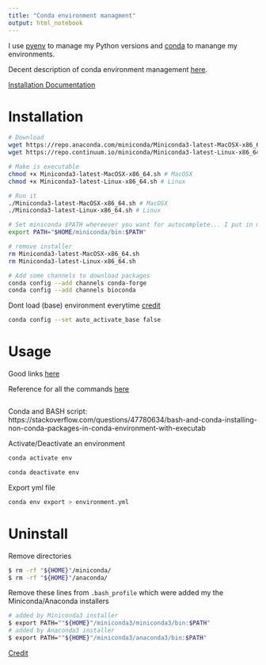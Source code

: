 ```yaml
---
title: "Conda environment managment"
output: html_notebook
---
```


I use [pyenv](https://github.com/pyenv/pyenv) to manage my Python versions and [conda]() to manange my environments.

Decent description of conda environment management [here](https://towardsdatascience.com/environment-management-with-conda-python-2-3-b9961a8a5097).

[Installation Documentation](https://docs.conda.io/projects/conda/en/latest/user-guide/install/macos.html?highlight=miniconda)

# Installation
```bash
# Download
wget https://repo.anaconda.com/miniconda/Miniconda3-latest-MacOSX-x86_64.sh # MacOSX
wget https://repo.continuum.io/miniconda/Miniconda3-latest-Linux-x86_64.sh # Linux

# Make is executable
chmod +x Miniconda3-latest-MacOSX-x86_64.sh # MacOSX
chmod +x Miniconda3-latest-Linux-x86_64.sh # Linux

# Run it
./Miniconda3-latest-MacOSX-x86_64.sh # MacOSX
./Miniconda3-latest-Linux-x86_64.sh # Linux

# Set miniconda $PATH whereever you want for autocomplete... I put in my .bashrc
export PATH="$HOME/miniconda/bin:$PATH"

# remove installer
rm Miniconda3-latest-MacOSX-x86_64.sh
rm Miniconda3-latest-Linux-x86_64.sh

# Add some channels to download packages
conda config --add channels conda-forge
conda config --add channels bioconda
```

Dont load (base) environment everytime [credit](https://stackoverflow.com/questions/54429210/how-do-i-prevent-conda-from-activating-the-base-environment-by-default#54560785)
```bash
conda config --set auto_activate_base false
```

# Usage

Good links [here](https://docs.conda.io/projects/conda/en/latest/user-guide/tasks/manage-environments.html)

Reference for all the commands [here](https://docs.conda.io/projects/conda/en/latest/commands.html)
```bash

```

Conda and BASH script: https://stackoverflow.com/questions/47780634/bash-and-conda-installing-non-conda-packages-in-conda-environment-with-executab


Activate/Deactivate an environment
```bash
conda activate env

conda deactivate env
```

Export yml file
```bash
conda env export > environment.yml
```



# Uninstall
Remove directories
```bash
$ rm -rf "${HOME}"/miniconda/
$ rm -rf "${HOME}"/anaconda/
```

Remove these lines from `.bash_profile` which were added my the Miniconda/Anaconda installers
```bash
# added by Miniconda3 installer
$ export PATH=""${HOME}"/miniconda3/miniconda3/bin:$PATH"
# added by Anaconda3 installer
$ export PATH=""${HOME}"/miniconda3/anaconda3/bin:$PATH"
```
[Credit](http://deeplearning.lipingyang.org/2018/12/24/install-miniconda-on-mac/)
